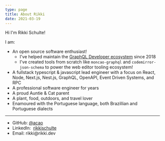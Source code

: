 ```yaml
---
type: page
title: About Rikki
date: 2021-03-19
---
```



Hi I'm Rikki Schulte!


I am:

- An open source software enthusiast!
  - I've helped maintain the [GraphQL Developer ecosystem](https://github.com/graphql/graphiql) since 2018
  - I've created tools from scratch like `moncao-graphql` and `codemirror-json-schema` to power the web editor tooling ecosystem!
- A fullstack typescript & javascript lead engineer with a focus on React, Node, Next.js, Nest.js, GraphQL, OpenAPI, Event Driven Systems, and RPC
- A professional software engineer for <Since year={10} /> years
- A proud Auntie & Cat parent
- A plant, food, outdoors, and travel lover
- Enamoured with the Portuguese language, both Brazillian and Portuguese dialects

---

<div>
  <ul className="list-none">
    <li>
      GitHub:&nbsp;<a href="https://github.com/acao">@acao</a>
    </li>
    <li>
      LinkedIn:&nbsp;
      <a href="https://www.linkedin.com/in/rikkischulte/">rikkischulte</a>
    </li>
    <li>Email:&nbsp;rikki@rikki.dev </li>
  </ul>
</div>
